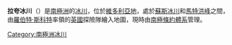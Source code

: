 {{coord|77|40|S|162|33|E|source:GNIS|display=title}}

'''拉夸冰川'''（{{lang-en|Lacroix Glacier}}）是[[南極洲|南極洲]]的[[冰川|冰川]]，位於[[維多利亞地|維多利亞地]]，處於[[蘇斯冰川|蘇斯冰川]]和[[馬特洪峰_(南極洲)|馬特洪峰]]之間，由[[羅伯特·斯科特|羅伯特·斯科特]]率領的[[英國|英國]]探險隊繪入地圖，現時由[[南極條約體系|南極條約體系]]管理。

{{DEFAULTSORT:Lacroix Glacier}}
[[Category:南極洲冰川|Category:南極洲冰川]]


{{McMurdoDryValleys-geo-stub}}